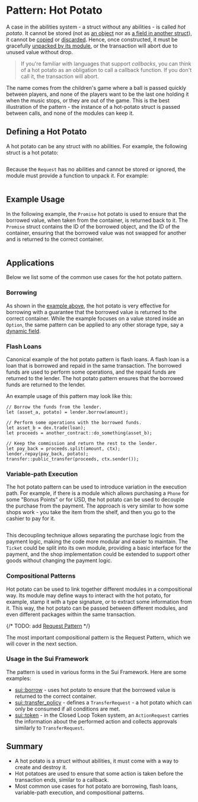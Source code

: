 # Pattern: Hot Potato

A case in the abilities system - a struct without any abilities - is called _hot potato_. It cannot
be stored (not as [an object](./../storage/key-ability) nor as
[a field in another struct](./../storage/store-ability)), it cannot be
[copied](./../move-basics/copy-ability) or [discarded](./../move-basics/drop-ability). Hence, once
constructed, it must be gracefully [unpacked by its module](./../move-basics/struct), or the
transaction will abort due to unused value without drop.

> If you're familiar with languages that support _callbacks_, you can think of a hot potato as an
> obligation to call a callback function. If you don't call it, the transaction will abort.

The name comes from the children's game where a ball is passed quickly between players, and none of
the players want to be the last one holding it when the music stops, or they are out of the game.
This is the best illustration of the pattern - the instance of a hot-potato struct is passed between
calls, and none of the modules can keep it.

## Defining a Hot Potato

A hot potato can be any struct with no abilities. For example, the following struct is a hot potato:

```move file=packages/samples/sources/programmability/hot-potato-pattern.move anchor=definition

```

Because the `Request` has no abilities and cannot be stored or ignored, the module must provide a
function to unpack it. For example:

```move file=packages/samples/sources/programmability/hot-potato-pattern.move anchor=new_request

```

## Example Usage

In the following example, the `Promise` hot potato is used to ensure that the borrowed value, when
taken from the container, is returned back to it. The `Promise` struct contains the ID of the
borrowed object, and the ID of the container, ensuring that the borrowed value was not swapped for
another and is returned to the correct container.

```move file=packages/samples/sources/programmability/hot-potato-pattern.move anchor=container_borrow

```

## Applications

Below we list some of the common use cases for the hot potato pattern.

### Borrowing

As shown in the [example above](#example-usage), the hot potato is very effective for borrowing with
a guarantee that the borrowed value is returned to the correct container. While the example focuses
on a value stored inside an `Option`, the same pattern can be applied to any other storage type, say
a [dynamic field](./dynamic-fields).

### Flash Loans

Canonical example of the hot potato pattern is flash loans. A flash loan is a loan that is borrowed
and repaid in the same transaction. The borrowed funds are used to perform some operations, and the
repaid funds are returned to the lender. The hot potato pattern ensures that the borrowed funds are
returned to the lender.

An example usage of this pattern may look like this:

```move
// Borrow the funds from the lender.
let (asset_a, potato) = lender.borrow(amount);

// Perform some operations with the borrowed funds.
let asset_b = dex.trade(loan);
let proceeds = another_contract::do_something(asset_b);

// Keep the commission and return the rest to the lender.
let pay_back = proceeds.split(amount, ctx);
lender.repay(pay_back, potato);
transfer::public_transfer(proceeds, ctx.sender());
```

### Variable-path Execution

The hot potato pattern can be used to introduce variation in the execution path. For example, if
there is a module which allows purchasing a `Phone` for some "Bonus Points" or for USD, the hot
potato can be used to decouple the purchase from the payment. The approach is very similar to how
some shops work - you take the item from the shelf, and then you go to the cashier to pay for it.

```move file=packages/samples/sources/programmability/hot-potato-pattern.move anchor=phone_shop

```

This decoupling technique allows separating the purchase logic from the payment logic, making the
code more modular and easier to maintain. The `Ticket` could be split into its own module, providing
a basic interface for the payment, and the shop implementation could be extended to support other
goods without changing the payment logic.

### Compositional Patterns

Hot potato can be used to link together different modules in a compositional way. Its module may
define ways to interact with the hot potato, for example, stamp it with a type signature, or to
extract some information from it. This way, the hot potato can be passed between different modules,
and even different packages within the same transaction.

{/* TODO: add [Request Pattern](./request-pattern) */}

The most important compositional pattern is the Request Pattern, which we will cover in the next
section.

### Usage in the Sui Framework

The pattern is used in various forms in the Sui Framework. Here are some examples:

- [sui::borrow][borrow-framework] - uses hot potato to ensure that the borrowed value is returned to
  the correct container.
- [sui::transfer_policy][transfer-policy-framework] - defines a `TransferRequest` - a hot potato
  which can only be consumed if all conditions are met.
- [sui::token][token-framework] - in the Closed Loop Token system, an `ActionRequest` carries the
  information about the performed action and collects approvals similarly to `TransferRequest`.

[borrow-framework]: https://docs.sui.io/references/framework/sui-framework/borrow
[transfer-policy-framework]: https://docs.sui.io/references/framework/sui-framework/transfer_policy
[token-framework]: https://docs.sui.io/references/framework/sui-framework/token

## Summary

- A hot potato is a struct without abilities, it must come with a way to create and destroy it.
- Hot potatoes are used to ensure that some action is taken before the transaction ends, similar to
  a callback.
- Most common use cases for hot potato are borrowing, flash loans, variable-path execution, and
  compositional patterns.
